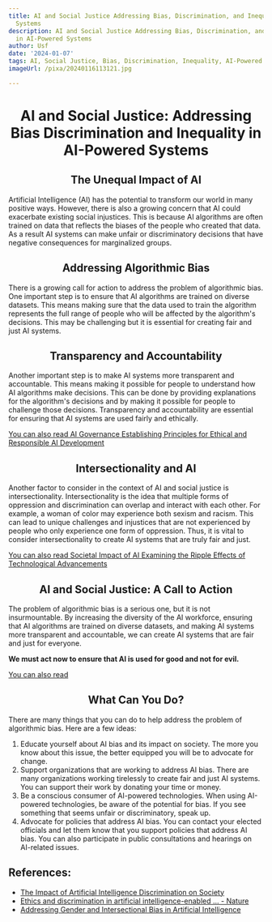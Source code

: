```yaml
---
title: AI and Social Justice Addressing Bias, Discrimination, and Inequality in AI-Powered
  Systems
description: AI and Social Justice Addressing Bias, Discrimination, and Inequality
  in AI-Powered Systems
author: Usf
date: '2024-01-07'
tags: AI, Social Justice, Bias, Discrimination, Inequality, AI-Powered Systems
imageUrl: /pixa/20240116113121.jpg

---
```

# <center> **AI and Social Justice: Addressing Bias Discrimination and Inequality in AI-Powered Systems** </center>


## <center> The Unequal Impact of AI </center> 

Artificial  Intelligence  (AI) has the potential to transform  our world in many positive ways. However, there is also a  growing concern that AI could exacerbate existing social injustices. This is  because AI algorithms  are often trained on data that reflects  the biases of the people who created that data. As a result AI systems  can make unfair or discriminatory decisions that  have negative consequences for marginalized groups.



## <center> Addressing Algorithmic Bias </center>

There  is a growing call for action to address the problem  of algorithmic bias. One important step is to ensure that AI algorithms are trained on diverse  datasets. This means making  sure that the data used to  train the algorithm represents the full range of people who will be affected by the algorithm's decisions. This may be challenging but it is essential for  creating fair  and just AI systems.


## <center> Transparency and Accountability  </center>

Another important  step is to make AI systems more transparent and accountable. This means making it possible for people  to understand how AI algorithms make decisions. This can be done by providing explanations for the  algorithm's decisions and by making it possible for people to challenge  those decisions.  Transparency  and accountability are essential for ensuring that AI systems are used fairly and ethically.


[You can also read  AI Governance Establishing Principles for Ethical and Responsible AI Development](AI%20Governance%20Establishing%20Principles%20for%20Ethical%20and%20Responsible%20AI%20Development)


## <center> Intersectionality  and AI </center>

Another  factor to consider in the context of AI and social justice is intersectionality. Intersectionality is the idea that  multiple forms of  oppression and discrimination can overlap and interact with each other. For example, a woman of color may experience  both sexism and racism.  This can lead to unique challenges and injustices that are not experienced by people who only  experience one form of oppression. Thus, it is vital  to  consider intersectionality to create AI systems  that  are truly fair and just.


[You can also read Societal Impact of AI Examining  the Ripple Effects of Technological Advancements](Societal%20Impact%20of%20AI%20Examining%20the%20Ripple%20Effects%20of%20Technological%20Advancements)


## <center>  AI and  Social Justice: A  Call to Action </center>

The problem of algorithmic bias is a serious one, but it is not insurmountable. By increasing  the diversity of the AI workforce, ensuring that AI algorithms are trained on diverse  datasets, and making AI systems more transparent and accountable, we can create AI systems that are fair  and just for everyone.

**We must act now to ensure that AI is used for good and not for evil.**

[You can  also read ]()


## <center> What Can You Do? </center>

There are many  things  that  you can do to help address the problem of algorithmic bias. Here are a few ideas:

1. Educate yourself about AI bias and its impact on society.  The more you know  about this issue,  the better equipped you will be to advocate for change.
2.  Support organizations that are working to address AI bias. There are many organizations working tirelessly to create fair and just AI systems. You can support their work by donating your time  or money.
3. Be a conscious consumer of AI-powered technologies. When using AI-powered technologies, be  aware of the potential for bias. If  you see something that  seems unfair  or discriminatory, speak up.
4. Advocate for policies that address AI bias. You can contact  your elected officials and let them know that you support policies that address AI bias. You can also  participate in public consultations and hearings on AI-related issues.

## References:
- [The Impact of Artificial Intelligence Discrimination on Society](https://aiforsocialgood.ca/blog/artificial-intelligence-discrimination-addressing-bias-and-inequality-in-ai-systems)
- [Ethics and discrimination in artificial intelligence-enabled ... - Nature](https://www.nature.com/articles/s41599-023-02079-x)
- [Addressing Gender and Intersectional Bias in Artificial Intelligence](https://www.mccormick.northwestern.edu/news/articles/2023/11/addressing-gender-and-intersectional-bias-in-artificial-intelligence/)

